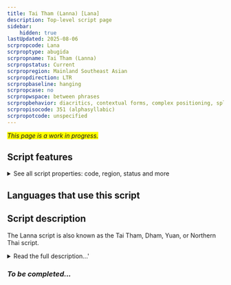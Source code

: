 ```yaml
---
title: Tai Tham (Lanna) [Lana]
description: Top-level script page
sidebar:
    hidden: true
lastUpdated: 2025-08-06
scrpropcode: Lana
scrproptype: abugida
scrpropname: Tai Tham (Lanna)
scrpropstatus: Current
scrpropregion: Mainland Southeast Asian
scrpropdirection: LTR
scrpropbaseline: hanging
scrpropcase: no
scrpropwspace: between phrases
scrpropbehavior: diacritics, contextual forms, complex positioning, split graphs, required ligatures
scrpropisocode: 351 (alphasyllabic)
scrpropotcode: unspecified
---
```


<span style='background-color:yellow'>_This page is a work in progress._</span>


## Script features

<details>
<summary> See all script properties: code, region, status and more</summary>
<ScriptInfo />
</details>

## Languages that use this script

<WsList script='Lana' wsMax='5' />

## Script description

The Lanna script is also known as the Tai Tham, Dham, Yuan, or Northern Thai script.

<details><summary>Read the full description...'</summary>_Not yet available._</details>

### _To be completed..._

